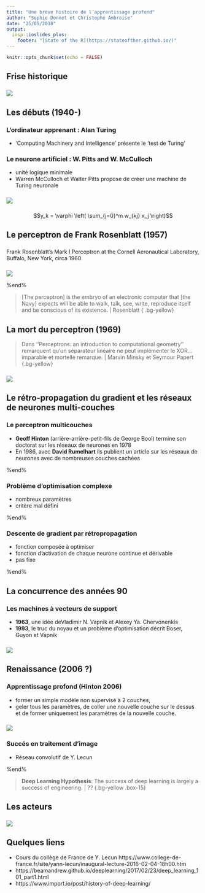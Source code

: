 ```yaml
---
title: "Une brève histoire de l’apprentissage profond"
author: "Sophie Donnet et Christophe Ambroise"
date: "25/05/2018"
output:
  iosp::ioslides_plus:
    footer: "[State of the R](https://stateofther.github.io/)"
---
```


```r
knitr::opts_chunk$set(echo = FALSE)
```

## Frise historique

###  {.col-15}
![](images/nn_timeline.jpg)


## Les débuts (1940-)

###  L'ordinateur apprenant :  Alan Turing {.box-6  }
- ‘Computing Machinery and Intelligence’ présente le ‘test de Turing’

###   Le neurone artificiel :  W. Pitts and W. McCulloch {.box-6}
- unité logique minimale  
- Warren McCulloch et Walter Pitts propose de créer une machine de  Turing neuronale

### {.col-6 .middle} 

![](images/pitt-neuron.png)

### {.col-3 .bottom }

$$y_k = \varphi \left( \sum_{j=0}^m w_{kj} x_j \right)$$



## Le perceptron de  Frank Rosenblatt (1957)

### {.col-6}
Frank Rosenblatt's Mark I Perceptron at the Cornell Aeronautical Laboratory, Buffalo, New York, circa 1960

### {.col-5}
![](images/perceptron.jpg)

%end%

> [The perceptron] is the embryo of an electronic computer that [the Navy] expects will be able to walk, talk, see, write, reproduce itself and be conscious of its existence. | Rosenblatt { .bg-yellow}


## La mort du perceptron (1969)

> Dans ''Perceptrons: an introduction to computational geometry''
 	  remarquent qu'un séparateur linéaire ne peut 
implémenter le XOR... imparable et mortelle remarque. | Marvin Minsky et Seymour Papert
{.bg-yellow}


### {.col-8 .offset-1}
![](images/xor.png)

## Le rétro-propagation du gradient et les réseaux de neurones multi-couches


### Le perceptron multicouches
- **Geoff Hinton** (arrière-arrière-petit-fils de George Bool) termine son doctorat sur les réseaux de neurones en 1978
- En 1986, avec **David Rumelhart** ils publient un article sur les réseaux de neurones avec de nombreuses couches cachées 

%end%

### Problème d'optimisation complexe {.box-4}

- nombreux paramètres
- critère mal défini

%end%

### Descente de gradient par rétropropagation  {.box-8}

- fonction composée à optimiser
- fonction  d'activation de chaque neurone continue et dérivable
- pas fixe

%end%



## La concurrence des années 90

### Les machines à vecteurs de support 
- **1963**, une idée deVladimir N. Vapnik et  Alexey Ya. Chervonenkis
- **1993**, le truc du noyau et un problème d'optimisation décrit  Boser, Guyon et Vapnik

### {.col-8 .offset-1}
![](images/svm.png)

## Renaissance (2006 ?)

### Apprentissage profond  (Hinton 2006)
- former un simple modèle non supervisé à 2 couches, 
- geler tous les paramètres, de coller une nouvelle couche sur le dessus et de former uniquement les paramètres de la nouvelle couche.

### {.col-6}
![](images/lecun.jpeg)


### Succés en traitement d'image {.box-6}
- Réseau convolutif de Y. Lecun  

%end%

> **Deep Learning Hypothesis**: The success of deep learning is largely a success of engineering. | ?? {.bg-yellow .box-15}

## Les acteurs

### {.col-15}
![](images/deep-code.png)

## Quelques liens 

- Cours du collège de France de Y. Lecun https://www.college-de-france.fr/site/yann-lecun/inaugural-lecture-2016-02-04-18h00.htm
- https://beamandrew.github.io/deeplearning/2017/02/23/deep_learning_101_part1.html
- https://www.import.io/post/history-of-deep-learning/


